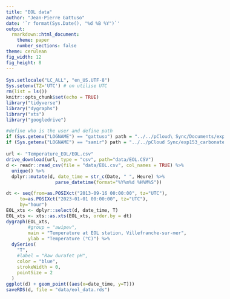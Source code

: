 ```yaml
---
title: "EOL data" 
author: "Jean-Pierre Gattuso"
date: '`r format(Sys.Date(), "%d %B %Y")`'
output:
  rmarkdown::html_document:
    theme: paper
    number_sections: false
theme: cerulean
fig_width: 12 
fig_height: 8     
---
```


<style type="text/css">

body{ /* Normal  */
      font-size: 16px;
  }
td {  /* Table  */
  font-size: 14px;
}
h1.title {
  font-size: 38px;
  color: DarkRed;
}
h1 { /* Header 1 */
  font-size: 28px;
  color: DarkBlue;
}
h2 { /* Header 2 */
    font-size: 22px;
  color: DarkBlue;
}
h3 { /* Header 3 */
  font-size: 18px;
  font-family: "Times New Roman", Times, serif;
  color: DarkBlue;
}
code.r{ /* Code block */
    font-size: 12px;
}
pre { /* Code block - determines code spacing between lines */
    font-size: 14px;
}
</style>

```r
Sys.setlocale("LC_ALL", "en_US.UTF-8")
Sys.setenv(TZ='UTC') # on utilise UTC
rm(list = ls())
knitr::opts_chunk$set(echo = TRUE)
library("tidyverse")
library("dygraphs")
library("xts")
library("googledrive")

#define who is the user and define path
if (Sys.getenv("LOGNAME") == "gattuso") path = "../../pCloud\ Sync/Documents/experiments/exp153_carbonates_point_B/"
if (Sys.getenv("LOGNAME") == "samir") path = "../../pCloud Sync/exp153_carbonates_point_B/"
```

```r
url <- "Temperature_EOL/EOL.csv"
drive_download(url, type = "csv", path="data/EOL.CSV")
d <- readr::read_csv(file = "data/EOL.csv", col_names = TRUE) %>% 
  unique() %>% 
  dplyr::mutate(d, date_time = str_c(Date, " ", Heure) %>%
                  parse_datetime(format="%Y%m%d %H%M%S"))

dt <- seq(from=as.POSIXct("2013-09-16 00:00:00", tz="UTC"),
     to=as.POSIXct("2023-01-01 00:00:00", tz="UTC"),
     by="hour")
EOL_xts <- dplyr::select(d, date_time, T)
EOL_xts <- xts::as.xts(EOL_xts, order.by = dt)
dygraph(EOL_xts,
        #group = "awipev",
        main = "Temperature at EOL station, Villefranche-sur-mer",
        ylab = "Temperature (°C)") %>%
  dySeries(
    "T",
    #label = "Raw durafet pH",
    color = "blue",
    strokeWidth = 0,
    pointSize = 2
  )
ggplot(d) + geom_point((aes(x=date_time, y=T)))
saveRDS(d, file = "data/eol_data.rds")
```

